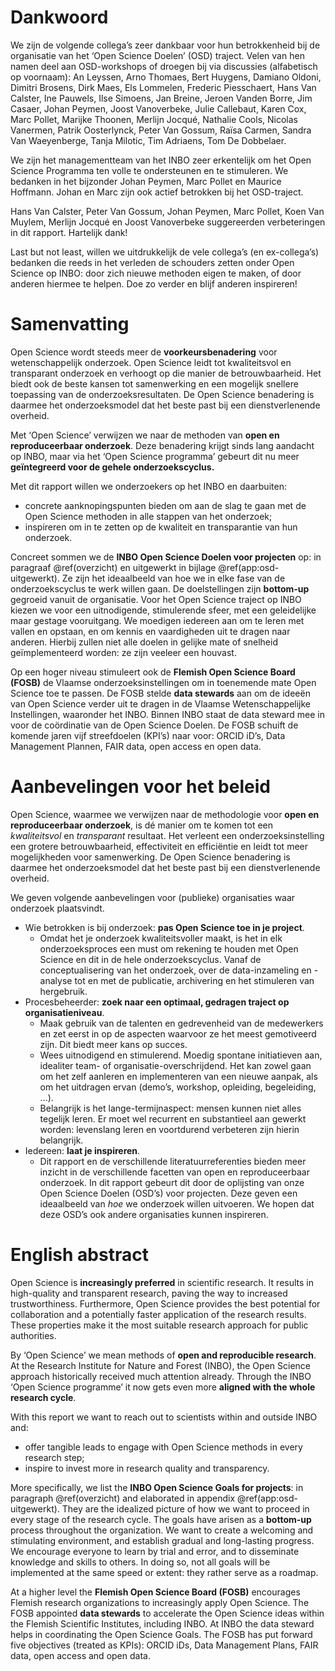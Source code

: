 # Dankwoord {-}

We zijn de volgende collega's zeer dankbaar voor hun betrokkenheid bij de
organisatie van het 'Open Science Doelen' (OSD) traject. Velen van hen namen
deel aan OSD-workshops of droegen bij via discussies (alfabetisch op voornaam):
An Leyssen, Arno Thomaes, Bert Huygens, Damiano Oldoni, Dimitri Brosens, Dirk
Maes, Els Lommelen, Frederic Piesschaert, Hans Van Calster, Ine Pauwels, Ilse
Simoens, Jan Breine, Jeroen Vanden Borre, Jim Casaer, Johan Peymen, Joost Vanoverbeke, Julie
Callebaut, Karen Cox, Marc Pollet, Marijke Thoonen, Merlijn Jocqué, Nathalie Cools, Nicolas
Vanermen, Patrik Oosterlynck, Peter Van Gossum, Raïsa Carmen, Sandra Van
Waeyenberge, Tanja Milotic, Tim Adriaens, Tom De Dobbelaer.

We zijn het managementteam van het INBO zeer erkentelijk om het Open Science
Programma ten volle te ondersteunen en te stimuleren. We bedanken in het
bijzonder Johan Peymen, Marc Pollet en Maurice Hoffmann. Johan en Marc zijn ook
actief betrokken bij het OSD-traject.

Hans Van Calster, Peter Van Gossum, Johan Peymen, Marc Pollet, Koen Van Muylem, Merlijn
Jocqué en Joost Vanoverbeke suggereerden verbeteringen in dit rapport. Hartelijk
dank!

Last but not least, willen we uitdrukkelijk de vele collega's (en ex-collega's)
bedanken die reeds in het verleden de schouders zetten onder Open Science op
INBO: door zich nieuwe methoden eigen te maken, of door anderen hiermee te
helpen. Doe zo verder en blijf anderen inspireren!

# Samenvatting {-}

Open Science wordt steeds meer de **voorkeursbenadering** voor wetenschappelijk
onderzoek. Open Science leidt tot kwaliteitsvol en transparant onderzoek en
verhoogt op die manier de betrouwbaarheid. Het biedt ook de beste kansen tot
samenwerking en een mogelijk snellere toepassing van de onderzoeksresultaten. 
De Open Science benadering is daarmee het onderzoeksmodel dat het
beste past bij een dienstverlenende overheid.

Met 'Open Science' verwijzen we naar de methoden van **open en reproduceerbaar
onderzoek**. Deze benadering krijgt sinds lang aandacht op INBO, maar via het
'Open Science programma' gebeurt dit nu meer **geïntegreerd voor de gehele
onderzoekscyclus.**

Met dit rapport willen we onderzoekers op het INBO en daarbuiten:

-   concrete aanknopingspunten bieden om aan de slag te gaan met de Open Science
    methoden in alle stappen van het onderzoek;
-   inspireren om in te zetten op de kwaliteit en transparantie van hun
    onderzoek.

Concreet sommen we de **INBO Open Science Doelen voor projecten** op: in
paragraaf \@ref(overzicht) en uitgewerkt in bijlage \@ref(app:osd-uitgewerkt). Ze zijn het ideaalbeeld van hoe we in
elke fase van de onderzoekscyclus te werk willen gaan. De doelstellingen zijn
**bottom-up** gegroeid vanuit de organisatie. Voor het Open Science traject op
INBO kiezen we voor een uitnodigende, stimulerende sfeer, met een geleidelijke
maar gestage vooruitgang. We moedigen iedereen aan om te leren met vallen en
opstaan, en om kennis en vaardigheden uit te dragen naar anderen. Hierbij zullen
niet alle doelen in gelijke mate of snelheid geïmplementeerd worden: ze zijn
veeleer een houvast.

Op een hoger niveau stimuleert ook de **Flemish Open Science Board (FOSB)** de
Vlaamse onderzoeksinstellingen om in toenemende mate Open Science toe te passen.
De FOSB stelde **data stewards** aan om de ideeën van Open Science verder uit te
dragen in de Vlaamse Wetenschappelijke Instellingen, waaronder het INBO. Binnen
INBO staat de data steward mee in voor de coördinatie van de Open Science
Doelen. De FOSB schuift de komende jaren vijf streefdoelen (KPI's) naar voor: ORCID
iD's, Data Management Plannen, FAIR data, open access en open data.

# Aanbevelingen voor het beleid {-}

Open Science, waarmee we verwijzen naar de methodologie voor **open en
reproduceerbaar onderzoek**, is dé manier om te komen tot een *kwaliteitsvol* en
*transparant* resultaat. Het verleent een onderzoeksinstelling een grotere
betrouwbaarheid, effectiviteit en efficiëntie en leidt tot meer mogelijkheden
voor samenwerking. De Open Science benadering is daarmee het onderzoeksmodel dat
het beste past bij een dienstverlenende overheid.

We geven volgende aanbevelingen voor (publieke) organisaties waar onderzoek
plaatsvindt.

-   Wie betrokken is bij onderzoek: **pas Open Science toe in je project**.
    -   Omdat het je onderzoek kwaliteitsvoller maakt, is het in elk
        onderzoeksproces een must om rekening te houden met Open Science en
        dit in de hele onderzoekscyclus. Vanaf de conceptualisering van het
        onderzoek, over de data-inzameling en -analyse tot en met de
        publicatie, archivering en het stimuleren van hergebruik.
-   Procesbeheerder: **zoek naar een optimaal, gedragen traject op
    organisatieniveau**.
    -   Maak gebruik van de talenten en gedrevenheid van de medewerkers en zet
        eerst in op de aspecten waarvoor ze het meest gemotiveerd zijn. Dit
        biedt meer kans op succes.
    -   Wees uitnodigend en stimulerend. Moedig spontane initiatieven aan,
        idealiter team- of organisatie-overschrijdend. Het kan zowel gaan om
        het zelf aanleren en implementeren van een nieuwe aanpak, als om het
        uitdragen ervan (demo's, workshop, opleiding, begeleiding, \...).
    -   Belangrijk is het lange-termijnaspect: mensen kunnen niet alles tegelijk
        leren. Er moet wel recurrent en substantieel aan gewerkt worden:
        levenslang leren en voortdurend verbeteren zijn hierin belangrijk.
-   Iedereen: **laat je inspireren**.
    -   Dit rapport en de verschillende literatuurreferenties bieden meer
        inzicht in de verschillende facetten van open en reproduceerbaar
        onderzoek. In dit rapport gebeurt dit door de oplijsting van onze Open
        Science Doelen (OSD's) voor projecten. Deze geven een ideaalbeeld van
        *hoe* we onderzoek willen uitvoeren. We hopen dat deze OSD's ook
        andere organisaties kunnen inspireren.

# English abstract {-}

Open Science is **increasingly preferred** in scientific research. It results in
high-quality and transparent research, paving the way to increased
trustworthiness. Furthermore, Open Science provides the best potential for
collaboration and a potentially faster application of the research results.
These properties make it the most suitable research approach for
public authorities.

By 'Open Science' we mean methods of **open and reproducible research**. At the
Research Institute for Nature and Forest (INBO), the Open Science approach
historically received much attention already. Through the INBO 'Open Science
programme' it now gets even more **aligned with the whole research cycle**.

With this report we want to reach out to scientists within and outside INBO and:

-   offer tangible leads to engage with Open Science methods in every research
    step;
-   inspire to invest more in research quality and transparency.

More specifically, we list the **INBO Open Science Goals for projects**: in
paragraph \@ref(overzicht) and elaborated in appendix \@ref(app:osd-uitgewerkt). They are the idealized picture of
how we want to proceed in every stage of the research cycle. The goals have
arisen as a **bottom-up** process throughout the organization. We want to create
a welcoming and stimulating environment, and establish gradual and long-lasting
progress. We encourage everyone to learn by trial and error, and to disseminate
knowledge and skills to others. In doing so, not all goals will be implemented
at the same speed or extent: they rather serve as a roadmap.

At a higher level the **Flemish Open Science Board (FOSB)** encourages Flemish
research organizations to increasingly apply Open Science. The FOSB appointed
**data stewards** to accelerate the Open Science ideas within the Flemish Scientific
Institutes, including INBO. At INBO the data steward helps in coordinating the
Open Science Goals. The FOSB has put forward five objectives (treated as KPIs): ORCID iDs, Data
Management Plans, FAIR data, open access and open data.


